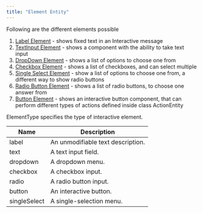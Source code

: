 ```yaml
---
title: "Element Entity"
---
```


Following are the different elements possible

1. [Label Element](/ui-kit/react-native/v4/interactive-label-element) - shows fixed text in an Interactive message
2. [TextInput Element](/ui-kit/react-native/v4/interactive-textinput-element) - shows a component with the ability to take text input
3. [DropDown Element](/ui-kit/react-native/v4/interactive-dropdown-element) - shows a list of options to choose one from
4. [Checkbox Element](/ui-kit/react-native/v4/interactive-checkbox-element) - shows a list of checkboxes, and can select multiple
5. [Single Select Element](/ui-kit/react-native/v4/interactive-single-select-element) - show a list of options to choose one from, a different way to show radio buttons
6. [Radio Button Element](/ui-kit/react-native/v4/interactive-radio-button-element) - shows a list of radio buttons, to choose one answer from
7. [Button Element](/ui-kit/react-native/v4/interactive-button-element) - shows an interactive button component, that can perform different types of actions defined inside class ActionEntity



ElementType specifies the type of interactive element.

| Name         | Description                       |
| ------------ | --------------------------------- |
| label        | An unmodifiable text description. |
| text         | A text input field.               |
| dropdown     | A dropdown menu.                  |
| checkbox     | A checkbox input.                 |
| radio        | A radio button input.             |
| button       | An interactive button.            |
| singleSelect | A single-selection menu.          |
